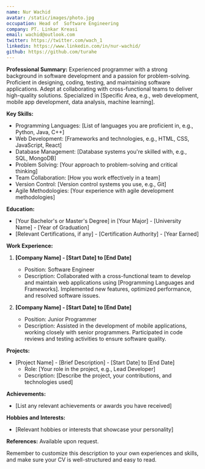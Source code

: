 ```yaml
---
name: Nur Wachid
avatar: /static/images/photo.jpg
occupation: Head of  Software Engineering
company: PT. Linkar Kreasi
email: wachid@outlook.com
twitter: https://twitter.com/wach_1
linkedin: https://www.linkedin.com/in/nur-wachid/
github: https://github.com/turahe
---
```


**Professional Summary:**
Experienced programmer with a strong background in software development and a passion for problem-solving. Proficient in designing, coding, testing, and maintaining software applications. Adept at collaborating with cross-functional teams to deliver high-quality solutions. Specialized in [Specific Area, e.g., web development, mobile app development, data analysis, machine learning].

**Key Skills:**

- Programming Languages: [List of languages you are proficient in, e.g., Python, Java, C++]
- Web Development: [Frameworks and technologies, e.g., HTML, CSS, JavaScript, React]
- Database Management: [Database systems you're skilled with, e.g., SQL, MongoDB]
- Problem Solving: [Your approach to problem-solving and critical thinking]
- Team Collaboration: [How you work effectively in a team]
- Version Control: [Version control systems you use, e.g., Git]
- Agile Methodologies: [Your experience with agile development methodologies]

**Education:**

- [Your Bachelor's or Master's Degree] in [Your Major] - [University Name] - [Year of Graduation]
- [Relevant Certifications, if any] - [Certification Authority] - [Year Earned]

**Work Experience:**

1. **[Company Name] - [Start Date] to [End Date]**

   - Position: Software Engineer
   - Description: Collaborated with a cross-functional team to develop and maintain web applications using [Programming Languages and Frameworks]. Implemented new features, optimized performance, and resolved software issues.

2. **[Company Name] - [Start Date] to [End Date]**
   - Position: Junior Programmer
   - Description: Assisted in the development of mobile applications, working closely with senior programmers. Participated in code reviews and testing activities to ensure software quality.

**Projects:**

- [Project Name] - [Brief Description] - [Start Date] to [End Date]
  - Role: [Your role in the project, e.g., Lead Developer]
  - Description: [Describe the project, your contributions, and technologies used]

**Achievements:**

- [List any relevant achievements or awards you have received]

**Hobbies and Interests:**

- [Relevant hobbies or interests that showcase your personality]

**References:**
Available upon request.

Remember to customize this description to your own experiences and skills, and make sure your CV is well-structured and easy to read.
